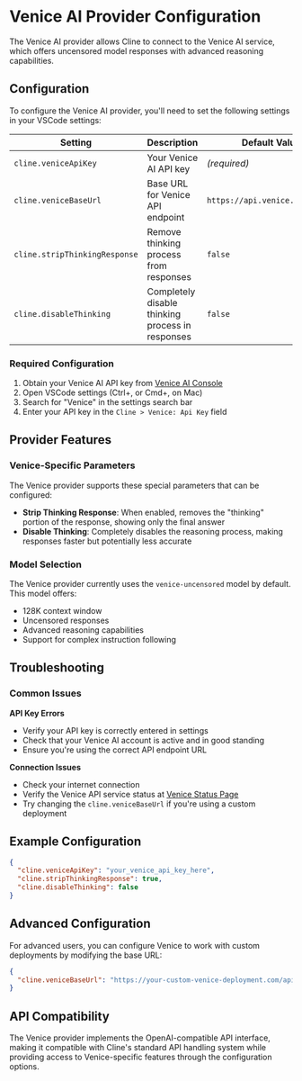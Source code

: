 # Venice AI Provider Configuration

The Venice AI provider allows Cline to connect to the Venice AI service, which offers uncensored model responses with advanced reasoning capabilities.

## Configuration

To configure the Venice AI provider, you'll need to set the following settings in your VSCode settings:

| Setting | Description | Default Value |
|---------|-------------|---------------|
| `cline.veniceApiKey` | Your Venice AI API key | *(required)* |
| `cline.veniceBaseUrl` | Base URL for Venice API endpoint | `https://api.venice.ai/api/v1` |
| `cline.stripThinkingResponse` | Remove thinking process from responses | `false` |
| `cline.disableThinking` | Completely disable thinking process in responses | `false` |

### Required Configuration

1. Obtain your Venice AI API key from [Venice AI Console](https://console.venice.ai)
2. Open VSCode settings (Ctrl+, or Cmd+, on Mac)
3. Search for "Venice" in the settings search bar
4. Enter your API key in the `Cline > Venice: Api Key` field

## Provider Features

### Venice-Specific Parameters

The Venice provider supports these special parameters that can be configured:

- **Strip Thinking Response**: When enabled, removes the "thinking" portion of the response, showing only the final answer
- **Disable Thinking**: Completely disables the reasoning process, making responses faster but potentially less accurate

### Model Selection

The Venice provider currently uses the `venice-uncensored` model by default. This model offers:
- 128K context window
- Uncensored responses
- Advanced reasoning capabilities
- Support for complex instruction following

## Troubleshooting

### Common Issues

**API Key Errors**
- Verify your API key is correctly entered in settings
- Check that your Venice AI account is active and in good standing
- Ensure you're using the correct API endpoint URL

**Connection Issues**
- Check your internet connection
- Verify the Venice API service status at [Venice Status Page](https://status.venice.ai)
- Try changing the `cline.veniceBaseUrl` if you're using a custom deployment

## Example Configuration

```json
{
  "cline.veniceApiKey": "your_venice_api_key_here",
  "cline.stripThinkingResponse": true,
  "cline.disableThinking": false
}
```

## Advanced Configuration

For advanced users, you can configure Venice to work with custom deployments by modifying the base URL:

```json
{
  "cline.veniceBaseUrl": "https://your-custom-venice-deployment.com/api/v1"
}
```

## API Compatibility

The Venice provider implements the OpenAI-compatible API interface, making it compatible with Cline's standard API handling system while providing access to Venice-specific features through the configuration options.
